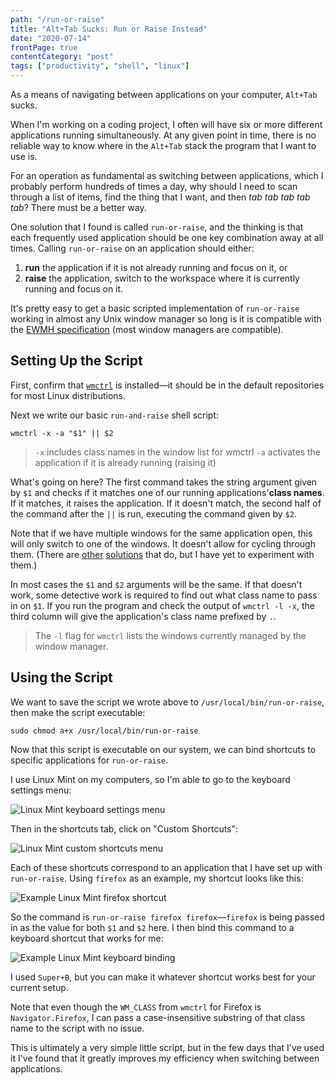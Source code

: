 ```yaml
---
path: "/run-or-raise"
title: "Alt+Tab Sucks: Run or Raise Instead"
date: "2020-07-14"
frontPage: true
contentCategory: "post"
tags: ["productivity", "shell", "linux"]
---
```


As a means of navigating between applications on your computer, `Alt+Tab` sucks.

When I'm working on a coding project, I often will have six or more different applications running simultaneously. At any given point in time, there is no reliable way to know where in the `Alt+Tab` stack the program that I want to use is.

For an operation as fundamental as switching between applications, which I probably perform hundreds of times a day, why should I need to scan through a list of items, find the thing that I want, and then _tab tab tab tab tab_? There must be a better way.

One solution that I found is called `run-or-raise`, and the thinking is that each frequently used application should be one key combination away at all times. Calling `run-or-raise` on an application should either:

1. **run** the application if it is not already running and focus on it, or
2. **raise** the application, switch to the workspace where it is currently running and focus on it.

It's pretty easy to get a basic scripted implementation of `run-or-raise` working in almost any Unix window manager so long is it is compatible with the [EWMH specification](http://standards.freedesktop.org/wm-spec/wm-spec-1.3.html) (most window managers are compatible).

## Setting Up the Script

First, confirm that [`wmctrl`](http://tripie.sweb.cz/utils/wmctrl/) is installed&mdash;it should be in the default repositories for most Linux distributions.

Next we write our basic `run-and-raise` shell script:

```shell
wmctrl -x -a "$1" || $2
```

> `-x` includes class names in the window list for wmctrl
> `-a` activates the application if it is already running (raising it)

What's going on here? The first command takes the string argument given by `$1` and checks if it matches one of our running applications'**class names**. If it matches, it raises the application. If it doesn't match, the second half of the command after the `||` is run, executing the command given by `$2`.

Note that if we have multiple windows for the same application open, this will only switch to one of the windows. It doesn't allow for cycling through them. (There are [other](https://github.com/CZ-NIC/run-or-raise) [solutions](https://github.com/Soft/run-or-raise) that do, but I have yet to experiment with them.)

In most cases the `$1` and `$2` arguments will be the same. If that doesn't work, some detective work is required to find out what class name to pass in on `$1`. If you run the program and check the output of `wmctrl -l -x`, the third column will give the application's class name prefixed by `.`.

> The `-l` flag for `wmctrl` lists the windows currently managed by the window manager.

## Using the Script

We want to save the script we wrote above to `/usr/local/bin/run-or-raise`, then make the script executable:

```shell
sudo chmod a+x /usr/local/bin/run-or-raise
```

Now that this script is executable on our system, we can bind shortcuts to specific applications for `run-or-raise`.

I use Linux Mint on my computers, so I'm able to go to the keyboard settings menu:

![Linux Mint keyboard settings menu](../../../../images/run-or-raise-01.png)

Then in the shortcuts tab, click on "Custom Shortcuts":

![Linux Mint custom shortcuts menu](../../../../images/run-or-raise-02.png)

Each of these shortcuts correspond to an application that I have set up with `run-or-raise`. Using `firefox` as an example, my shortcut looks like this:

![Example Linux Mint firefox shortcut](../../../../images/run-or-raise-03.png)

So the command is `run-or-raise firefox firefox`&mdash;`firefox` is being passed in as the value for both `$1` and `$2` here. I then bind this command to a keyboard shortcut that works for me:

![Example Linux Mint keyboard binding](../../../../images/run-or-raise-04.png)

I used `Super+B`, but you can make it whatever shortcut works best for your current setup.

Note that even though the `WM_CLASS` from `wmctrl` for Firefox is `Navigator.Firefox`, I can pass a case-insensitive substring of that class name to the script with no issue.

This is ultimately a very simple little script, but in the few days that I've used it I've found that it greatly improves my efficiency when switching between applications.
